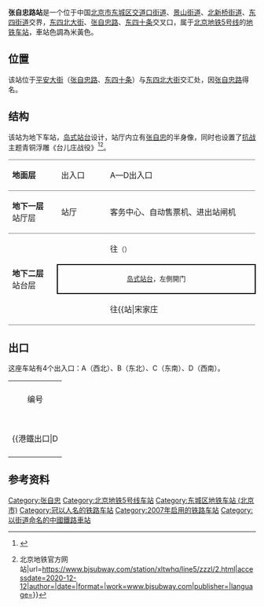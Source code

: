 {{NoteTA|G1=Railway}}
{{Infobox station
|name = 张自忠路
|eng_name = Zhangzizhong Lu<ref>{{cite web |title=JPG格式线路图下载 |url=https://www.bjsubway.com/jpg.html |website=北京地铁 |accessdate=2020-12-30 |archive-date=2021-01-02 |archive-url=https://web.archive.org/web/20210102164451/https://www.bjsubway.com/jpg.html |dead-url=no }}</ref>
|linecolour2 = {{北京地铁颜色|5}}
|image = Zhangzizhonglu Station Platform 20190323.jpg
|caption = 张自忠路站5号线站台
|country = {{PRC}}
|borough = [[北京市|北京市]][[东城区_(北京市)|东城区]][[交道口街道|交道口街道]]、[[景山街道_(北京市)|景山街道]]、[[北新桥街道|北新桥街道]]、[[东四街道_(北京市)|东四街道]]交界
|address = [[东四北大街|东四北大街]]、[[张自忠路_(北京)|张自忠路]]、[[东四十条|东四十条]]交叉口
|coordinates = {{Coord|39.939511|116.410747|type:railwaystation_region:CN-11_source:GoogleMaps|display=inline,title}}
|elevation = 
|operator = [[北京市地铁运营有限公司|北京市地铁运营有限公司]]
|lines = {{北京地铁线路名|5|SL}}
|platform = 1座[[岛式站台|岛式站台]]
|tracks = 2条
|code = 
|connections = 公交站：张自忠路、东四十二条、魏家胡同
|structure = 地下车站
|hall = 分离式站厅
|depth = 
|levels = 
|interchange = 
|exits = 4个
|elevator = 
|escalator = 
|architect = 
|architectural_style = 
|colour = 米黄色
|type = 
|status = 运营中
|zone = 
|classification = 
|website = 
|built = 
|opened = 2007年10月7日
|pass_year = 
|passengers = 
|trains = 
|station_hours = 
|hours = 
|first = {{北京地铁线路名|5|S}}
:往{{北京地铁起讫站|5|L}}：05:39
:往{{北京地铁起讫站|5|R}}：05:30
|last = {{北京地铁线路名|5|S}}
:往{{北京地铁起讫站|5|L}}：23:30
:往{{北京地铁起讫站|5|R}}：23:18
|adjacent = {{Adjacent stations|system=北京地铁|line=5|left=北新桥|right=东四|note-left=0.791km|note-mid=距离[[天通苑北站|天通苑北]]16.891km|note-right=1.016km}}
|route_map = {{Routemap|inline=yes|map=
utSTRf\utSTRg~~ ~~{{rmr|Licon=U|{{stl|北京地铁|北新桥}}}}
utSTR+BSl\utSTR+BSr
utSTR+BSl\utSTR+BSr
utSTRf\utSTRg~~ ~~{{rmr|Licon=D|{{stl|北京地铁|东四}}}}
}}
}}
{{multiple image
 | align = right
 | direction = vertical
 | image1 = North concourse of L5 Zhangzizhonglu Station (20171030171547).jpg
 | caption1 = 张自忠路站北站厅（2017年10月摄）
 | image2 = Bust of General Zhang Zizhong at Zhangzizhonglu Station (20171030171439).jpg
 | caption2 = 北站厅非付费区内的张自忠半身像（2017年10月摄）
}}
'''张自忠路站'''是一个位于中国[[北京市|北京市]][[东城区_(北京市)|东城区]][[交道口街道|交道口街道]]、[[景山街道_(北京市)|景山街道]]、[[北新桥街道|北新桥街道]]、[[东四街道_(北京市)|东四街道]]交界，[[东四北大街|东四北大街]]、[[张自忠路_(北京)|张自忠路]]、[[东四十条|东四十条]]交叉口，属于[[北京地铁|北京地铁]][[北京地铁5号线|5号线]]的[[捷運車站|地铁车站]]，車站色調為米黃色。

==位置==
该站位于[[平安大街|平安大街]]（[[张自忠路_(北京)|张自忠路]]、[[东四十条|东四十条]]）与[[东四北大街|东四北大街]]交汇处，因[[张自忠路_(北京)|张自忠路]]得名。

==结构==
该站为地下车站，[[岛式站台|岛式站台]]设计，站厅内立有[[张自忠|张自忠]]的半身像，同时也设置了[[中国抗日战争|抗战]]主题青铜浮雕《台儿庄战役》<ref>{{cite news|author=刘雅睿|coauthors=李娇; 康晰|url=http://paper.people.com.cn/rmrbhwb/html/2015-08/18/content_1600187.htm|title=走京华英雄路 寻抗日爱国情（北京城的抗战记忆·走进名将胡同）|publisher=[[人民日报|人民日报]]海外版|date=2015-08-18|accessdate=2016-07-03|archive-date=2016-08-17|archive-url=https://web.archive.org/web/20160817064114/http://paper.people.com.cn/rmrbhwb/html/2015-08/18/content_1600187.htm|dead-url=yes}}</ref><ref>{{Cite web|title=《台儿庄战役》 {{!}} 北京地铁官方网站|url=https://www.bjsubway.com/station/xltwhq/line5/zzzl/2.html|accessdate=2020-12-12|author=|date=|format=|work=www.bjsubway.com|publisher=|language=}}</ref>。
{|cellspacing=0 cellpadding=3
|style="border-top:solid 1px gray;border-bottom:solid 1px gray;" width=100|'''地面层'''
|style="border-top:solid 1px gray;border-bottom:solid 1px gray;" width=100|出入口
|style="border-top:solid 1px gray;border-bottom:solid 1px gray;" width=350|A—D出入口
|-
|style="border-bottom:solid 1px gray;"|'''地下一层'''<br />站厅层
|style="border-bottom:solid 1px gray;"|站厅
|style="border-bottom:solid 1px gray;"|客务中心、自动售票机、进出站闸机
|-
|style="border-bottom:solid 1px gray;" rowspan=3|'''地下二层'''<br />站台层
|{{arrow|L}}
|{{北京地铁线路名|5|c}}往{{站|天通苑北}}<small>（{{站|北新桥}}）</small>
|-
|style="border-right:solid 2px black;border-left:solid 2px black;border-top:solid 2px black;border-bottom:solid 2px black;" colspan=2|<center><small>[[岛式站台|岛式站台]]，左側開门</small></center>
|-
|style="border-bottom:solid 1px gray;"|{{arrow|R}}
|style="border-bottom:solid 1px gray;"|{{北京地铁线路名|5|c}}往{{站|宋家庄||北京市}}<small>（{{站|东四}}）</small>
|}

==出口==
这座车站有4个出入口：A（西北）、B（东北）、C（东南）、D（西南）。
{| class="wikitable"
| colspan="5" align="center" bgcolor="{{北京地铁颜色|5}}" |
|-
! 编号
! 指示
! 建议前往的目的地
! 照片
! 无障碍设施
|-
|{{港鐵出口|A}}
|东四北大街（西侧）
|张自忠路（北侧）
|[[File:Exit_A_of_Zhangzizhong_Lu_Station_(20211001144951).jpg|150px]]
|{{n/a}}
|-
|{{港鐵出口|B}}
|东四北大街（东侧）
|东四十条（北侧）
|[[File:Exit_B_of_Zhangzizhong_Lu_Station_(20211001143924).jpg|150px]]
|{{n/a}}
|-
|{{港鐵出口|C}}
|东四北大街（东侧）
|东四十条（南侧）
|[[File:Exit_C_of_Zhangzizhong_Lu_Station_(20211001143635).jpg|150px]]
|{{n/a}}
|-
|{{港鐵出口|D||附=輪}}
|东四北大街（西侧）
|张自忠路（南侧）
|[[File:Exit_D_of_Zhangzizhong_Lu_Station_(20211001143341).jpg|150px]]
|[[File:Exit_D_stair_lift_of_Zhangzizhong_Lu_Station_(20211001143439).jpg|150px]]
|-
| colspan="5" bgcolor="#EEEEEE" | {{港鐵出口|註=輪}}
|}

== 参考资料 ==
{{reflist}}

{{commonscat|Zhangzizhonglu Station}}

{{北京地鐵5號線}}
[[Category:张自忠|Category:张自忠]]
[[Category:北京地铁5号线车站|Category:北京地铁5号线车站]]
[[Category:东城区地铁车站_(北京市)|Category:东城区地铁车站 (北京市)]]
[[Category:冠以人名的铁路车站|Category:冠以人名的铁路车站]]
[[Category:2007年启用的铁路车站|Category:2007年启用的铁路车站]]
[[Category:以街道命名的中國鐵路車站|Category:以街道命名的中國鐵路車站]]